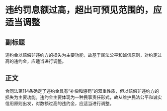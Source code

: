 # 违约罚息额过高，超出可预见范围的，应适当调整
## 副标题
违约金以赔偿非违约方的损失为主要功能，故基于民法公平和诚信原则，对约定过高的违约金，应适当进行调整。
## 正文
合同法第114条确定了违约金具有“补偿和惩罚”的双重性质，但以赔偿非违约方的损失为主要功能。违约金主要体现为一种民事责任形式，故从维护民法公平和诚实信用原则出发，对数额过高的违约金，应适当进行调整。